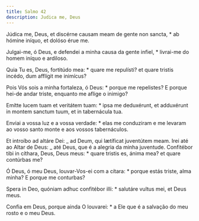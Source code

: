 ```yaml
---
title: Salmo 42
description: Judica me, Deus
---
```


<div class="side-by-side not-content">

Júdica me, Deus, et discérne causam meam de gente non sancta, \* ab hómine iníquo, et dolóso érue me.

Julgai-me, ó Deus, e defendei a minha causa da gente infiel, \* livrai-me do homem iníquo e ardiloso.

Quia Tu es, Deus, fortitúdo mea: \* quare me repulísti? et quare tristis incédo, dum afflígit me inimícus?

Pois Vós sois a minha fortaleza, ó Deus: \* porque me repelistes? E porque hei-de andar triste, enquanto me aflige o inimigo?

Emítte lucem tuam et veritátem tuam: \* ipsa me deduxérunt, et adduxérunt in montem sanctum tuum, et in tabernácula tua.

Enviai a vossa luz e a vossa verdade: \* elas me conduziram e me levaram ao vosso santo monte e aos vossos tabernáculos.

Et introíbo ad altáre Dei: _ ad Deum, qui lætíficat juventútem meam. Irei até ao Altar de Deus: _ até Deus, que é a alegria da minha juventude. Confitébor tibi in cíthara, Deus, Deus meus: \* quare tristis es, ánima mea? et quare contúrbas me?

Ó Deus, ó meu Deus, louvar-Vos-ei com a cítara: \* porque estás triste, alma minha? E porque me conturbas?

Spera in Deo, quóniam adhuc confitébor illi: \* salutáre vultus mei, et Deus meus.

Confia em Deus, porque ainda O louvarei: \* a Ele que é a salvação do meu rosto e o meu Deus.

</div>
